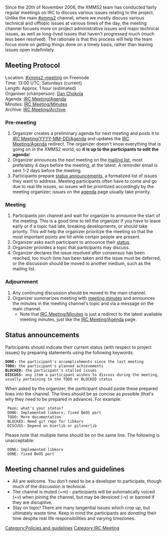 Since the 20th of November 2006, the XMMS2 team has conducted fairly regular meetings on IRC to discuss various issues relating to the project. Unlike the main [irc://chat.freenode.net/xmms2 #xmms2] channel, where we mostly discuss various technical and offtopic issues at various times of the day, the meeting channel focuses more on project administrative issues and major technical issues, as well as long-lived issues that haven't progressed much (much less been resolved). The rationale is that this process will help the team focus more on getting things done on a timely basis, rather than leaving issues open indefinitely.

== Meeting Protocol ==
;Location: [irc://chat.freenode.net/xmms2-meeting #xmms2-meeting] on Freenode
;Time: 13:00 UTC, Saturdays (current)
;Length: Approx. 1 hour (estimated)
;Organiser (chairperson): [[User:puzzles|Dan Chokola]]
;Agenda: [[IRC Meeting/Agenda]]
;Minutes: [[IRC Meeting/Minutes]]
;Archive: [[IRC Meeting/Archive]]

=== Pre-meeting ===
# Organizer creates a preliminary agenda for next meeting and posts it to [[IRC Meeting/YYYY-MM-DD/Agenda]] and updates the [[IRC Meeting/Agenda]] redirect. The organizer doesn't know everything that is going on in the XMMS2 world, so '''it is up to the participants to edit the agenda'''!
# Organizer announces the next meeting on the [http://lists.xmms.se/cgi-bin/mailman/listinfo/xmms2-devel mailing list], most preferably 4 days before the meeting, at the latest. A reminder email is sent 1-2 days before the meeting.
# Participants prepare [[#Status announcements|status announcements]], a formalized list of issues they want to address. Meeting participants often have to come and go due to real life issues, so issues will be prioritized accordingly by the meeting organizer; issues on the [[IRC Meeting/Adenda|agenda]] page usually take priority.

=== Meeting ===
# Participants join channel and wait for organizer to announce the start of the meeting. This is a good time to tell the organizer if you have to leave early or if a topic had late, breaking developments, or should take priority. This will help the organizer prioritize the meeting so that the most important points are hit while certain people are present.
# Organizer asks each participant to announce their [[#Status_announcements | status]].
# Organizer provides a topic that participants may discuss.
# Organizer declares the issue resolved after consensus has been reached, too much time has been taken and the issue must be deferred, or the discussion should be moved to another medium, such as the mailing list.

=== Adjournment ===
# Any continuing discussion should be moved to the main channel.
# Organizer summarizes meeting with [[IRC Meeting/Minutes |meeting minutes]] and announces the minutes in the meeting channel's topic and via a message on the main channel.
#* Note that [[IRC Meeting/Minutes]] is just a redirect to the latest available meeting minutes, just like the [[IRC Meeting/Agenda]] page.

== Status announcements ==
Participants should indicate their current status (with respect to project issues) by preparing statements using the following keywords:
 '''DONE:''' the participant's accomplishments since the last meeting
 '''TODO:''' the participant's planned achievements
 '''BLOCKED:''' the participant's stalled issues
 '''DISCUSS:''' any item a participant wishes to discuss during the meeting, usually pertaining to the TODO or BLOCKED status

When asked by the organizer, the participant should paste these prepared lines into the channel. The lines should be as concise as possible (that's why they need to be prepared in advance). For example:

 <Organizer> Peon: what's your status?
 <Peon> DONE: Implemented libkorv, fixed BeOS port
 <Peon> TODO: More documentation
 <Peon> BLOCKED: Need git repo for libkorv
 <Peon> DISCUSS: Depend on bierlib or pilsnerlib

Please note that multiple items should be on the same line. The following is unacceptable:
 <Peon> DONE: Implemented libkorv
 <Peon> DONE: fixed BeOS port

== Meeting channel rules and guidelines ==
* All are welcome. You don't need to be a developer to participate, though much of the discussion is technical.
* The channel is muted (+m) - participants will be automatically voiced (+v) when joining the channel, but may be devoiced (-v) or banned if they are disruptive.
* Stay on topic! There are many tangential issues which crop up, but ultimately waste time. Keep in mind the participants are ''donating'' their time despite real life responsibilities and varying timezones.

[[Category:Policies and guidelines]]
[[Category:IRC Meeting]]